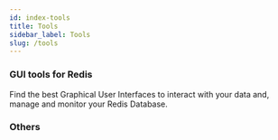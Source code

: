 ```yaml
---
id: index-tools
title: Tools
sidebar_label: Tools
slug: /tools
---
```



### GUI tools for Redis

Find the best Graphical User Interfaces to interact with your data and, manage and monitor your Redis Database.

<div class="row">

 <div class="col">
    <RedisCard 
        title="RedisInsight" 
        description="RedisInsight provides an intuitive and efficient GUI for Redis" 
        page="https://redislabs.com/redis-enterprise/redis-insight/"
        />
 </div>
 
 <div class="col">
    <RedisCard 
        title="Redis Data Source for Grafana" 
        description="The Redis Data Source for Grafana allows users to connect to the Redis and build Grafana dashboards." 
        page="https://github.com/RedisGrafana/grafana-redis-datasource"
        />
 </div>

</div>


<div class="row">

 <div class="col">
    <RedisCard 
        title="RDM" 
        description="Cross-platform open source database management" 
        page="https://www.rdm.dev/"
        />
 </div>


 <div class="col">
    <RedisCard 
        title="Redsmin" 
        description="Redsmin offers a real-time, atomic, performant administration and monitoring interface for Redis." 
        page="https://www.redsmin.com/"
        />
 </div>

</div>

### Others

<div class="row">

 <div class="col">
    <RedisCard 
        title="RIOT - Get data in and out of Redis" 
        description="Redis Input/Output Tools (RIOT) is a set of import/export command line utilities for Redis" 
        page="https://github.com/redis-developer/riot"
        />
 </div>
 
 <div class="col">
    <RedisCard 
        title="Memtier Benchmark" 
        description="memtier_benchmark is a command line load generation and bechmarking tool developed by Redis Labs." 
        page="https://github.com/RedisLabs/memtier_benchmark"
        />
 </div>

</div>

<div class="row">

 <div class="col">
    <RedisCard 
        title="RediSearch plugin for Wordpress" 
        description="Use RediSearch to power your Wordpress Search capabilities." 
        page="https://wordpress.org/plugins/redisearch/"
        />
 </div>
 
 <div class="col">
     <RedisCard 
        title="Redis Sitesearch" 
        description="redis-sitesearch is a package that indexes web sites into RediSearch." 
        page="https://github.com/redislabs-training/redis-sitesearch"
        />
</div>

</div>

<div class="row">

 <div class="col">
    <RedisCard 
        title="Redis MONITOR command" 
        description="Useful command to capture command processed by Redis Server" 
        page="https://redis.io/commands/monitor"
        />
 </div>
 
 <div class="col">
 </div>
</div>
